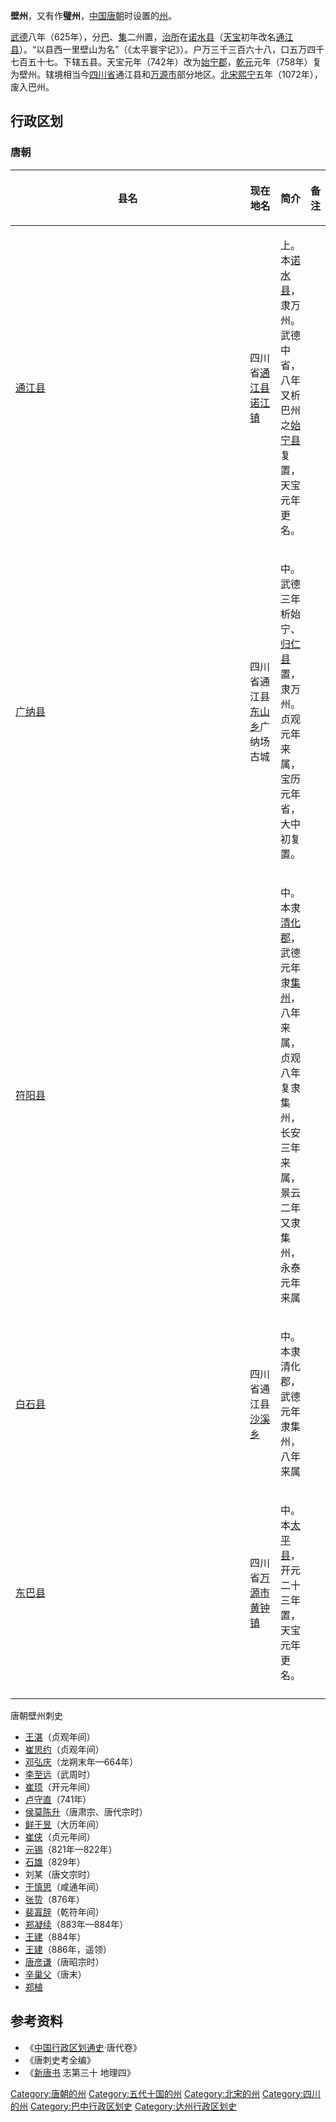 '''壁州'''，又有作'''璧州'''，[[中国|中国]][[唐朝|唐朝]]时设置的[[州|州]]。

[[武德|武德]]八年（625年），分[[巴州_(四川)|巴]]、[[集州|集]]二州置，[[治所|治所]]在[[诺水县|诺水县]]（[[天宝_(唐朝)|天宝]]初年改名[[通江县|通江县]]）。“以县西一里壁山为名”（《太平寰宇记》）。户万三千三百六十八，口五万四千七百五十七。下辖五县。天宝元年（742年）改为[[始宁郡|始宁郡]]，[[乾元_(唐朝)|乾元]]元年（758年）复为壁州。辖境相当今[[四川省|四川省]]通江县和[[万源市|万源市]]部分地区。[[北宋|北宋]][[熙宁|熙宁]]五年（1072年），废入巴州。 

== 行政区划 ==

=== 唐朝 ===

{| border="2" cellpadding="4" cellspacing="1" style="background: #f9f9f9;font-size:95%; border: 1px #aaa solid; border-collapse: collapse;"
|- bgcolor="#B0C4DE" align="center"
!width=8%|县名
!width=10%|现在地名
!简介
!备注
|-
|[[通江县|通江县]]||四川省[[通江县|通江县]][[诺江镇|诺江镇]]||上。本[[诺水县|诺水县]]，隶万州。武德中省，八年又析巴州之[[始宁县|始宁县]]复置，天宝元年更名。||
|-
|[[广纳县|广纳县]]||四川省通江县[[东山乡_(通江县)|东山乡]]广纳场古城||中。武德三年析始宁、[[归仁县|归仁县]]置，隶万州。贞观元年来属，宝历元年省，大中初复置。||
|-
|[[符阳县|符阳县]]||||中。本隶[[清化郡|清化郡]]，武德元年隶[[集州|集州]]，八年来属，贞观八年复隶集州，长安三年来属，景云二年又隶集州，永泰元年来属||
|-
|[[白石县|白石县]]||四川省通江县[[沙溪乡|沙溪乡]]||中。本隶清化郡，武德元年隶集州，八年来属||
|-
|[[东巴县|东巴县]]||四川省[[万源市|万源市]][[黄钟镇|黄钟镇]]||中。本[[太平县_(开元)|太平县]]，开元二十三年置，天宝元年更名。||
|-
|}
;唐朝壁州刺史
*[[王湛|王湛]]（贞观年间）
*[[崔思约|崔思约]]（贞观年间）
*[[邓弘庆|邓弘庆]]（龙朔末年—664年）
*[[李至远|李至远]]（武周时）
*[[崔顼|崔顼]]（开元年间）
*[[卢守直|卢守直]]（741年）
*[[侯莫陈升|侯莫陈升]]（唐肃宗、唐代宗时）
*[[鲜于昱|鲜于昱]]（大历年间）
*[[崔侠|崔侠]]（贞元年间）
*[[元锡|元锡]]（821年—822年）
*[[石雄|石雄]]（829年）
*刘某（唐文宗时）
*[[于慎思|于慎思]]（咸通年间）
*[[张贽|张贽]]（876年）
*[[裴寘辞|裴寘辞]]（乾符年间）
*[[郑凝续|郑凝续]]（883年—884年）
*[[王建|王建]]（884年）
*[[王建|王建]]（886年，遥领）
*[[唐彦谦|唐彦谦]]（唐昭宗时）
*[[辛巢父|辛巢父]]（唐末）
*[[郑植|郑植]]
== 参考资料 ==
* 《[[中国行政区划通史|中国行政区划通史]]·唐代卷》
* 《唐刺史考全编》
*《[[新唐书|新唐书]] 志第三十 地理四》

{{唐朝行政區劃|nocat}}
{{五代行政區劃|nocat}}
{{十國行政區劃|nocat}}

{{DEFAULTSORT:B}}
[[Category:唐朝的州|Category:唐朝的州]]
[[Category:五代十国的州|Category:五代十国的州]]
[[Category:北宋的州|Category:北宋的州]]
[[Category:四川的州|Category:四川的州]]
[[Category:巴中行政区划史|Category:巴中行政区划史]]
[[Category:达州行政区划史|Category:达州行政区划史]]